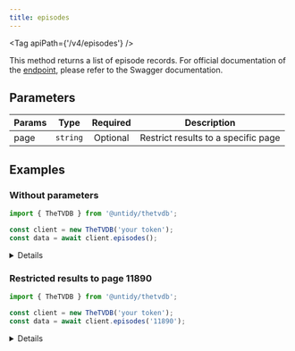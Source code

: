 ```yaml
---
title: episodes
---
```



<Tag apiPath={'/v4/episodes'} />

This method returns a list of episode records. For official documentation of the
[endpoint](https://thetvdb.github.io/v4-api/#/Episodes/getAllEpisodes), please refer to the Swagger
documentation.

## Parameters

| Params | Type     | Required | Description                         |
| ------ | -------- | :------: | ----------------------------------- |
| page   | `string` | Optional | Restrict results to a specific page |

## Examples

### Without parameters

```js {4}
import { TheTVDB } from '@untidy/thetvdb';

const client = new TheTVDB('your token');
const data = await client.episodes();
```

<Details>

```js
{
  status: 'success',
  data: [
    {
      id: 2,
      seriesId: 70327,
      name: null,
      aired: '1997-03-10',
      // ...
    },
    // ...
  ],
  links: {
    prev: null,
    self: 'https://api4.thetvdb.com/v4/episodes?page=0',
    next: 'https://api4.thetvdb.com/v4/episodes?page=1',
    total_items: 6004861,
    page_size: 500,
  },
};
```

</Details>

### Restricted results to page 11890

```js {4}
import { TheTVDB } from '@untidy/thetvdb';

const client = new TheTVDB('your token');
const data = await client.episodes('11890');
```

<Details>

```js
{
  status: 'success',
  data: [
    {
      id: 10127640,
      seriesId: 441827,
      name: null,
      aired: null,
      // ...
    },
    // ...
  ],
  links: {
    prev: 'https://api4.thetvdb.com/v4/episodes?page=11889',
    self: 'https://api4.thetvdb.com/v4/episodes?page=11890',
    next: 'https://api4.thetvdb.com/v4/episodes?page=11891',
    total_items: 6004861,
    page_size: 500,
  },
};
```

</Details>
